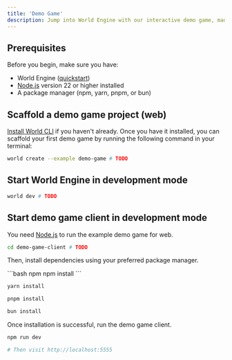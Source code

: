```yaml
---
title: 'Demo Game'
description: Jump into World Engine with our interactive demo game, made with Phaser, React, and TypeScript
---
```


## Prerequisites

Before you begin, make sure you have:

- World Engine ([quickstart](/quickstart))
- [Node.js](https://nodejs.org) version 22 or higher installed
- A package manager (npm, yarn, pnpm, or bun)

## Scaffold a demo game project (web)

[Install World CLI](https://world.dev/quickstart) if you haven't already. Once you have it installed,
you can scaffold your first demo game by running the following command in your terminal:

```bash
world create --example demo-game # TODO
```

## Start World Engine in development mode

```bash
world dev # TODO
```

## Start demo game client in development mode

You need [Node.js](https://nodejs.org) to run the example demo game for web.

```bash
cd demo-game-client # TODO
```

Then, install dependencies using your preferred package manager.

<CodeGroup>
```bash npm
npm install
```

```bash yarn
yarn install
```

```bash pnpm
pnpm install
```

```bash bun
bun install
```

</CodeGroup>

Once installation is successful, run the demo game client.

```bash
npm run dev

# Then visit http://localhost:5555
```
